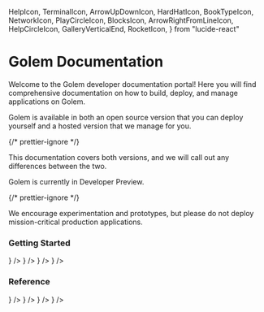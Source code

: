   HelpIcon,
  TerminalIcon,
  ArrowUpDownIcon,
  HardHatIcon,
  BookTypeIcon,
  NetworkIcon,
  PlayCircleIcon,
  BlocksIcon,
  ArrowRightFromLineIcon,
  HelpCircleIcon,
  GalleryVerticalEnd,
  RocketIcon,
} from "lucide-react"

# Golem Documentation

Welcome to the Golem developer documentation portal! Here you will find comprehensive documentation on how to build, deploy, and manage applications on Golem.

<Callout type="info">
  <p> Golem is available in both an open source version that you can deploy yourself and a hosted version that we manage for you. </p>
  {/* prettier-ignore */}
  <p> This documentation covers both versions, and we will call out any differences between the two. </p>
</Callout>

<Callout type="warning">
  <p> Golem is currently in Developer Preview. </p>
  {/* prettier-ignore */}
  <p> We encourage experimentation and prototypes, but please do not deploy mission-critical production applications.</p>
</Callout>

### Getting Started

<Cards num={2}>
  <Card title="Why Golem?" href="/docs/why-golem" icon={<GolemIcon />} />
  <Card title="Quickstart" href="/docs/quickstart" icon={<RocketIcon />} />
  <Card title="Building Templates" href="/docs/building-templates" icon={<HardHatIcon />} />
  <Card title="Management Console" href="/docs/console" icon={<BlocksIcon />} />
</Cards>

### Reference

<Cards num={2}>
  <Card title="Golem CLI" href="/docs/golem-cli" icon={<TerminalIcon />} />
  <Card title="REST API" href="/docs/rest-api" icon={<ArrowUpDownIcon />} />
  <Card title="Runtime API" href="/docs/runtime-api" icon={<PlayCircleIcon />} />
  <Card title="FAQ" href="/docs/faq" icon={<HelpCircleIcon />} />
</Cards>
